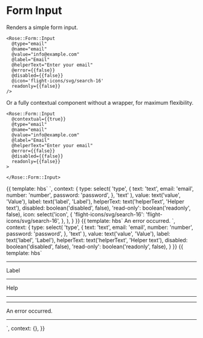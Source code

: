 
<Meta title="Rose|Form/Input" component="Form/Input" />

# Form Input

Renders a simple form input.

```htmlbars
<Rose::Form::Input
  @type="email"
  @name="email"
  @value="info@example.com"
  @label="Email"
  @helperText="Enter your email"
  @error={{false}}
  @disabled={{false}}
  @icon='flight-icons/svg/search-16'
  readonly={{false}}
/>
```

Or a fully contextual component without a wrapper, for maximum flexibility.

```htmlbars
<Rose::Form::Input
  @contextual={{true}}
  @type="email"
  @name="email"
  @value="info@example.com"
  @label="Email"
  @helperText="Enter your email"
  @error={{false}}
  @disabled={{false}}
  readonly={{false}}
>

</Rose::Form::Input>
```

<Preview>
  <Story name="Basic Field">{{
    template: hbs`
      <Rose::Form::Input
        @type={{type}}
        @name={{type}}
        @value={{value}}
        @label={{label}}
        @helperText={{helperText}}
        @error={{false}}
        @disabled={{disabled}}
        readonly={{read-only}}
        />
    `,
    context: {
      type: select(
        'type',
        {
          text: 'text',
          email: 'email',
          number: 'number',
          password: 'password',
        },
        'text'
      ),
      value: text('value', 'Value'),
      label: text('label', 'Label'),
      helperText: text('helperText', 'Helper text'),
      disabled: boolean('disabled', false),
      'read-only': boolean('readonly', false),
      icon: select('icon', {
        'flight-icons/svg/search-16': 'flight-icons/svg/search-16',
      },
      ),
    }
  }}</Story>
</Preview>

<Preview>
  <Story name="Field with Errors">{{
    template: hbs`
      <Rose::Form::Input
        @type={{type}}
        @name={{type}}
        @value={{value}}
        @label={{label}}
        @helperText={{helperText}}
        @error={{true}}
        @disabled={{disabled}}
        readonly={{read-only}}
        as |field|
      >
        <field.errors as |errors|>
          <errors.message>An error occurred.</errors.message>
        </field.errors>
      </Rose::Form::Input>
    `,
    context: {
      type: select(
        'type',
        {
          text: 'text',
          email: 'email',
          number: 'number',
          password: 'password',
        },
        'text'
      ),
      value: text('value', 'Value'),
      label: text('label', 'Label'),
      helperText: text('helperText', 'Helper text'),
      disabled: boolean('disabled', false),
      'read-only': boolean('readonly', false),
    }
  }}</Story>
</Preview>

<Preview>
  <Story name="Fully Contextual Input">{{
    template: hbs`
      <Rose::Form::Input @value="Text" @error={{true}} @contextual={{true}} as |field|>
        <hr />
        <field.label>Label</field.label>
        <hr />
        <field.helperText>Help</field.helperText>
        <hr />
        <field.field />
        <hr />
        <field.errors as |errors|>
          <errors.message>An error occurred.</errors.message>
        </field.errors>
        <hr />
      </Rose::Form::Input>
    `,
    context: {},
  }}</Story>
</Preview>
